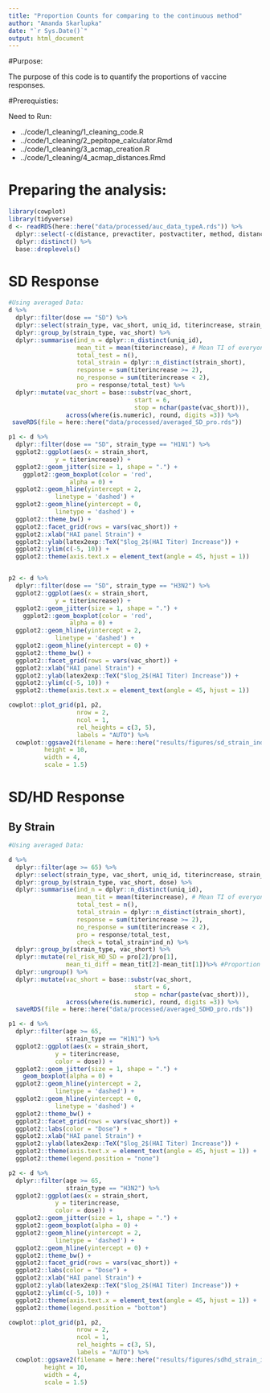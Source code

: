 ```yaml
---
title: "Proportion Counts for comparing to the continuous method"
author: "Amanda Skarlupka"
date: "`r Sys.Date()`"
output: html_document
---
```


#Purpose:

The purpose of this code is to quantify the proportions of vaccine responses.

#Prerequisties:

Need to Run:

* ../code/1_cleaning/1_cleaning_code.R
* ../code/1_cleaning/2_pepitope_calculator.Rmd
* ../code/1_cleaning/3_acmap_creation.R
* ../code/1_cleaning/4_acmap_distances.Rmd

# Preparing the analysis:


```r
library(cowplot)
library(tidyverse)
d <- readRDS(here::here("data/processed/auc_data_typeA.rds")) %>%
  dplyr::select(-c(distance, prevactiter, postvactiter, method, distance_type, distance_norm)) %>%
  dplyr::distinct() %>%
  base::droplevels()


```
# SD Response

```r
#Using averaged Data:
d %>%
  dplyr::filter(dose == "SD") %>%
  dplyr::select(strain_type, vac_short, uniq_id, titerincrease, strain_short) %>%
  dplyr::group_by(strain_type, vac_short) %>%
  dplyr::summarise(ind_n = dplyr::n_distinct(uniq_id),
                   mean_tit = mean(titerincrease), # Mean TI of everyone across every strain
                   total_test = n(),
                   total_strain = dplyr::n_distinct(strain_short),
                   response = sum(titerincrease >= 2),
                   no_response = sum(titerincrease < 2), 
                   pro = response/total_test) %>%
  dplyr::mutate(vac_short = base::substr(vac_short,
                                   start = 6,
                                   stop = nchar(paste(vac_short))),
                across(where(is.numeric), round, digits =3)) %>%
 saveRDS(file = here::here("data/processed/averaged_SD_pro.rds"))
```

```r
p1 <- d %>%
  dplyr::filter(dose == "SD", strain_type == "H1N1") %>%
  ggplot2::ggplot(aes(x = strain_short,
             y = titerincrease)) +
  ggplot2::geom_jitter(size = 1, shape = ".") +
    ggplot2::geom_boxplot(color = 'red',
                 alpha = 0) +
  ggplot2::geom_hline(yintercept = 2,
             linetype = 'dashed') +
  ggplot2::geom_hline(yintercept = 0,
             linetype = 'dashed') +
  ggplot2::theme_bw() +
  ggplot2::facet_grid(rows = vars(vac_short)) +
  ggplot2::xlab("HAI panel Strain") +
  ggplot2::ylab(latex2exp::TeX("$log_2$(HAI Titer) Increase")) +
  ggplot2::ylim(c(-5, 10)) +
  ggplot2::theme(axis.text.x = element_text(angle = 45, hjust = 1))


p2 <- d %>%
  dplyr::filter(dose == "SD", strain_type == "H3N2") %>%
  ggplot2::ggplot(aes(x = strain_short,
             y = titerincrease)) +
  ggplot2::geom_jitter(size = 1, shape = ".") +
    ggplot2::geom_boxplot(color = 'red',
                 alpha = 0) +
  ggplot2::geom_hline(yintercept = 2,
             linetype = 'dashed') +
  ggplot2::geom_hline(yintercept = 0) +
  ggplot2::theme_bw() +
  ggplot2::facet_grid(rows = vars(vac_short)) +
  ggplot2::xlab("HAI panel Strain") +
  ggplot2::ylab(latex2exp::TeX("$log_2$(HAI Titer) Increase")) +
  ggplot2::ylim(c(-5, 10)) +
  ggplot2::theme(axis.text.x = element_text(angle = 45, hjust = 1))

cowplot::plot_grid(p1, p2,
                   nrow = 2,
                   ncol = 1,
                   rel_heights = c(3, 5),
                   labels = "AUTO") %>%
  cowplot::ggsave2(filename = here::here("results/figures/sd_strain_individual.png"),
          height = 10,
          width = 4,
          scale = 1.5)
```

# SD/HD Response

## By Strain

```r
#Using averaged Data:

d %>%
  dplyr::filter(age >= 65) %>%
  dplyr::select(strain_type, vac_short, uniq_id, titerincrease, strain_short, dose) %>%
  dplyr::group_by(strain_type, vac_short, dose) %>%
  dplyr::summarise(ind_n = dplyr::n_distinct(uniq_id),
                   mean_tit = mean(titerincrease), # Mean TI of everyone across every strain
                   total_test = n(),
                   total_strain = dplyr::n_distinct(strain_short),
                   response = sum(titerincrease >= 2),
                   no_response = sum(titerincrease < 2), 
                   pro = response/total_test,
                   check = total_strain*ind_n) %>%
  dplyr::group_by(strain_type, vac_short) %>%
  dplyr::mutate(rel_risk_HD_SD = pro[2]/pro[1],
                mean_ti_diff = mean_tit[2]-mean_tit[1])%>% #Proportion >= 2 of everyone across every strain
  dplyr::ungroup() %>%
  dplyr::mutate(vac_short = base::substr(vac_short,
                                   start = 6,
                                   stop = nchar(paste(vac_short))),
                across(where(is.numeric), round, digits =3)) %>%
  saveRDS(file = here::here("data/processed/averaged_SDHD_pro.rds"))

```


```r
p1 <- d %>%
  dplyr::filter(age >= 65, 
                strain_type == "H1N1") %>%
  ggplot2::ggplot(aes(x = strain_short,
             y = titerincrease,
             color = dose)) +
  ggplot2::geom_jitter(size = 1, shape = ".") +
    geom_boxplot(alpha = 0) +
  ggplot2::geom_hline(yintercept = 2,
             linetype = 'dashed') +
  ggplot2::geom_hline(yintercept = 0,
             linetype = 'dashed') +
  ggplot2::theme_bw() +
  ggplot2::facet_grid(rows = vars(vac_short)) +
  ggplot2::labs(color = "Dose") +
  ggplot2::xlab("HAI panel Strain") +
  ggplot2::ylab(latex2exp::TeX("$log_2$(HAI Titer) Increase")) +
  ggplot2::theme(axis.text.x = element_text(angle = 45, hjust = 1)) +
  ggplot2::theme(legend.position = "none")

p2 <- d %>%
  dplyr::filter(age >= 65, 
                strain_type == "H3N2") %>%
  ggplot2::ggplot(aes(x = strain_short,
             y = titerincrease,
             color = dose)) +
  ggplot2::geom_jitter(size = 1, shape = ".") +
  ggplot2::geom_boxplot(alpha = 0) +
  ggplot2::geom_hline(yintercept = 2,
             linetype = 'dashed') +
  ggplot2::geom_hline(yintercept = 0) +
  ggplot2::theme_bw() +
  ggplot2::facet_grid(rows = vars(vac_short)) +
  ggplot2::labs(color = "Dose") +
  ggplot2::xlab("HAI panel Strain") +
  ggplot2::ylab(latex2exp::TeX("$log_2$(HAI Titer) Increase")) +
  ggplot2::ylim(c(-5, 10)) +
  ggplot2::theme(axis.text.x = element_text(angle = 45, hjust = 1)) +
  ggplot2::theme(legend.position = "bottom")

cowplot::plot_grid(p1, p2,
                   nrow = 2,
                   ncol = 1,
                   rel_heights = c(3, 5),
                   labels = "AUTO") %>%
  cowplot::ggsave2(filename = here::here("results/figures/sdhd_strain_individual.png"),
          height = 10,
          width = 4,
          scale = 1.5)
```

